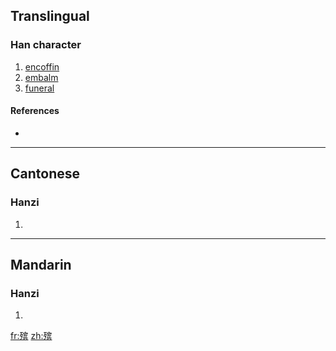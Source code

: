 {{also|殯}}
==Translingual==

===Han character===
{{Han char|rn=78|rad=歹|as=10|sn=14|four=|canj=一弓十人金 (MNJOC)}}

# [[encoffin]]
# [[embalm]]
# [[funeral]]

====References====
* {{Han ref|kx=0582.351|hdz=21392.110|uh=6BA1|ud=27553}}

----

==Cantonese==

===Hanzi===
{{yue-hanzi|jyut=|y=ban3|tra=殯}}

# {{defn|Cantonese|sort=歹10}}

----

==Mandarin==

===Hanzi===
{{cmn-hanzi|tra=殯|pin=[[bìn]] ([[bin4]])|wg=pin<sup>4</sup>}}

# {{defn|Mandarin|sort=歹10}}

[[fr:殡]]
[[zh:殡]]